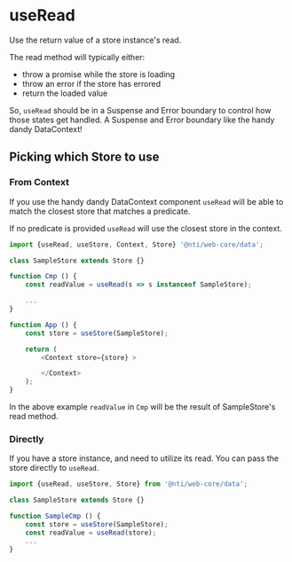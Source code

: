 

<Meta title="Data/hooks/useRead" component={useRead} />

# useRead

Use the return value of a store instance's read.

The read method will typically either:

-   throw a promise while the store is loading
-   throw an error if the store has errored
-   return the loaded value

So, `useRead` should be in a Suspense and Error boundary to control how those states get handled.
A Suspense and Error boundary like the handy dandy DataContext!

## Picking which Store to use

### From Context

If you use the handy dandy DataContext component `useRead` will be able to match the closest store that matches a predicate.

If no predicate is provided `useRead` will use the closest store in the context.

```javascript
import {useRead, useStore, Context, Store} '@nti/web-core/data';

class SampleStore extends Store {}

function Cmp () {
	const readValue = useRead(s => s instanceof SampleStore);

	...
}

function App () {
	const store = useStore(SampleStore);

	return (
		<Context store={store} >

		</Context>
	);
}

```

In the above example `readValue` in `Cmp` will be the result of SampleStore's read method.

### Directly

If you have a store instance, and need to utilize its read. You can pass the store directly to `useRead`.

```javascript
import {useRead, useStore, Store} from '@nti/web-core/data';

class SampleStore extends Store {}

function SampleCmp () {
	const store = useStore(SampleStore);
	const readValue = useRead(store);
	...
}

```

<ArgsTable of={useRead} />
